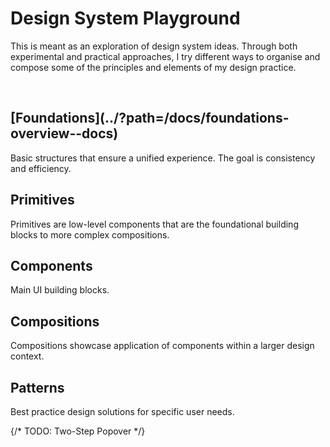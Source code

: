
<Meta title="Introduction" />
<h1>Design System Playground</h1>
<p>
This is meant as an exploration of design system ideas. Through both experimental and practical approaches, I try different ways to organise and compose some of the principles and elements of my design practice.
</p>
<br />
<h2>[Foundations](../?path=/docs/foundations-overview--docs)</h2>
<p>Basic structures that ensure a unified experience. The goal is consistency and efficiency.</p>

<h2>Primitives</h2>
<p>Primitives are low-level components that are the foundational building blocks to more complex compositions.</p>

<h2>Components</h2>
<p>Main UI building blocks.</p>

<h2>Compositions</h2>
<p>Compositions showcase application of components within a larger design context.</p>

<h2>Patterns</h2>
<p>Best practice design solutions for specific user needs.</p>
{/* TODO: Two-Step Popover */}